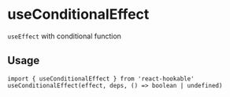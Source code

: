 # useConditionalEffect

`useEffect` with conditional function

## Usage

```tsx
import { useConditionalEffect } from 'react-hookable'
useConditionalEffect(effect, deps, () => boolean | undefined)
```
